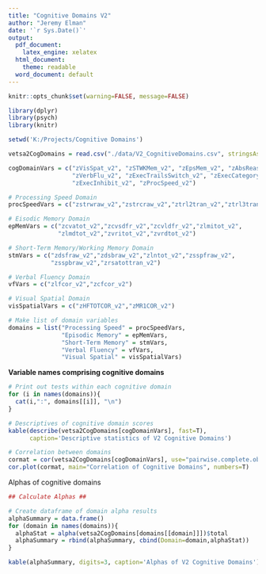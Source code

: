 ```yaml
---
title: "Cognitive Domains V2"
author: "Jeremy Elman"
date: '`r Sys.Date()`'
output:
  pdf_document:
    latex_engine: xelatex
  html_document:
    theme: readable
  word_document: default
---
```


```r
knitr::opts_chunk$set(warning=FALSE, message=FALSE)
```

```r
library(dplyr)
library(psych)
library(knitr)
```



```r
setwd('K:/Projects/Cognitive Domains')

vetsa2CogDomains = read.csv("./data/V2_CognitiveDomains.csv", stringsAsFactors = F)

cogDomainVars = c("zVisSpat_v2", "zSTWKMem_v2", "zEpsMem_v2", "zAbsReason_v2",
                  "zVerbFlu_v2", "zExecTrailsSwitch_v2", "zExecCategorySwitch_v2",
                  "zExecInhibit_v2", "zProcSpeed_v2")

# Processing Speed Domain 
procSpeedVars = c("zstrwraw_v2","zstrcraw_v2","ztrl2tran_v2","ztrl3tran_v2")

# Eisodic Memory Domain 
epMemVars = c("zcvatot_v2","zcvsdfr_v2","zcvldfr_v2","zlmitot_v2",
              "zlmdtot_v2","zvritot_v2","zvrdtot_v2")

# Short-Term Memory/Working Memory Domain 
stmVars = c("zdsfraw_v2","zdsbraw_v2","zlntot_v2","zsspfraw_v2",
            "zsspbraw_v2","zrsatottran_v2")

# Verbal Fluency Domain 
vfVars = c("zlfcor_v2","zcfcor_v2")

# Visual Spatial Domain 
visSpatialVars = c("zHFTOTCOR_v2","zMR1COR_v2")

# Make list of domain variables
domains = list("Processing Speed" = procSpeedVars,
               "Episodic Memory" = epMemVars,
               "Short-Term Memory" = stmVars,
               "Verbal Fluency" = vfVars,
               "Visual Spatial" = visSpatialVars)
```

**Variable names comprising cognitive domains**
```r
# Print out tests within each cognitive domain
for (i in names(domains)){
  cat(i,":", domains[[i]], "\n")
}
```


```r
# Descriptives of cognitive domain scores
kable(describe(vetsa2CogDomains[cogDomainVars], fast=T),
      caption='Descriptive statistics of V2 Cognitive Domains')
```

```r
# Correlation between domains
cormat = cor(vetsa2CogDomains[cogDomainVars], use="pairwise.complete.obs")
cor.plot(cormat, main="Correlation of Cognitive Domains", numbers=T)
```

Alphas of cognitive domains
```r
## Calculate Alphas ##

# Create dataframe of domain alpha results
alphaSummary = data.frame()
for (domain in names(domains)){
  alphaStat = alpha(vetsa2CogDomains[domains[[domain]]])$total
  alphaSummary = rbind(alphaSummary, cbind(Domain=domain,alphaStat))
}

kable(alphaSummary, digits=3, caption='Alphas of V2 Cognitive Domains')
```

